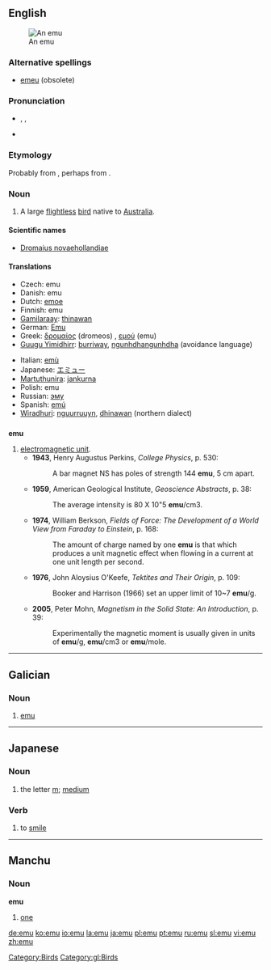 {{wikipedia}}
{{see|Emu|EMU|ému|emù}}
==English==
[[Image:Emoe.jpg|thumb|An emu]]

===Alternative spellings===
*[[emeu]] (obsolete)

===Pronunciation===
*{{IPA|/ˈiːmjuː/}}, {{SAMPA|/"i:mju:/}}, {{enPR|ē'myoo͞}}
*{{rhymes|uː}}

===Etymology===
Probably from {{etyl|pt}} {{term|ema||ostrich|lang=pt}}, perhaps from {{etyl|ar}}.

===Noun===
{{en-noun}}

# A large [[flightless]] [[bird]] native to [[Australia]].

====Scientific names====
*[[Dromaius novaehollandiae]]

====Translations====
{{top}}
*Czech: emu {{m}}
*Danish: emu
*Dutch: [[emoe]] {{m}}
*Finnish: emu
*[[Gamilaraay]]: [[thinawan]]
*German: [[Emu]] {{m}}
*Greek: [[δρομαίος]] (dromeos) {{m}}, [[εμού]] (emu) {{n}}
*[[Guugu Yimidhirr]]: [[burriway]], [[ngunhdhangunhdha]] (avoidance language)
{{mid}}
*Italian: [[emù]] {{m}}
*Japanese: [[エミュー]]
*[[Martuthunira]]: [[jankurna]]
*Polish: emu
*Russian: [[эму]]
*Spanish: [[emú]] {{m}}
*[[Wiradhuri]]: [[nguurruuyn]], [[dhinawan]] (northern dialect)
{{bottom}}

==={{abbreviation}}===
'''emu'''

# [[electromagnetic unit]].
#* '''1943''', Henry Augustus Perkins, ''College Physics'', p. 530:
#*: A bar magnet NS has poles of strength 144 '''emu''', 5 cm apart.
#* '''1959''', American Geological Institute, ''Geoscience Abstracts'', p. 38:
#*: The average intensity is 80 X 10"5 '''emu'''/cm3. 
#* '''1974''', William Berkson, ''Fields of Force: The Development of a World View from Faraday to Einstein'', p. 168:
#*: The amount of charge named by one '''emu''' is that which produces a unit magnetic effect when flowing in a current at one unit length per second.
#* '''1976''', John Aloysius O'Keefe, ''Tektites and Their Origin'', p. 109:
#*: Booker and Harrison (1966) set an upper limit of 10~7 '''emu'''/g.
#* '''2005''', Peter Mohn, ''Magnetism in the Solid State: An Introduction'', p. 39:
#*: Experimentally the magnetic moment is usually given in units of '''emu'''/g, '''emu'''/cm3 or '''emu'''/mole.

[[Category:Birds]]

----

==Galician==

===Noun===
{{gl-noun-m}}

# [[#English|emu]]

[[Category:gl:Birds]]

----

==Japanese==

===Noun===
{{ja-noun|r|hira=えむ}}

# {{ja-def|エム}} the letter [[m]]; [[medium]]

===Verb===
{{ja-verb|r|type=1|tr=intrans|hira=えむ}}

# {{ja-def|笑む}} to [[smile]]

----

==Manchu==

===Noun===
'''emu'''

# [[one]]

[[de:emu]]
[[ko:emu]]
[[io:emu]]
[[la:emu]]
[[ja:emu]]
[[pl:emu]]
[[pt:emu]]
[[ru:emu]]
[[sl:emu]]
[[vi:emu]]
[[zh:emu]]